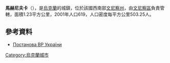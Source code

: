 {{coord|49|11|26|N|28|9|15|E|scale:30000|display=title}}

'''馬赫尼夫卡'''（{{lang-uk|Махнівка}}），是[[烏克蘭|烏克蘭]]的城鎮，位於該國西南部[[文尼察州|文尼察州]]，由[[文尼察區|文尼察區]]負責管轄，面積1.23平方公里，2001年人口619，人口密度每平方公里503.25人。

==參考資料==
*[http://zakon5.rada.gov.ua/laws/show/1377-viii Постанова ВР України]

{{Ukraine-geo-stub}}
[[Category:烏克蘭城市|Category:烏克蘭城市]]
